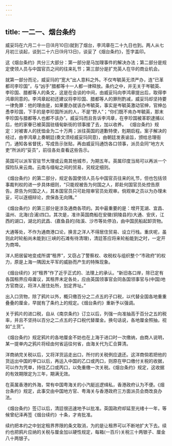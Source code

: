 ```yaml
---
---
---
```

title: 一二一、烟台条约
---



威妥玛在六月二十一日(8月10日)就到了烟台，李鸿章在二十九日也到。两人从七月初三谈起，谈到二十六日(9月13日)，谈妥了《烟台条约》，签字盖印。

这《烟台条约》共分三大部分：第一部分是马加理事件的解决办法；第二部分是规定使领人员与中国官员之间的往来礼节；第三部分是扩充英人在华的商业机会。

就第一部分而沦，威妥玛的“宽大”出人意料之外。不仅岑毓英无须严办，连“已革都司李珍国”，与“凶手”腊都等十一人都一律释放。条约之中，并无关于岑毓英、李珍国、腊都等人的条文，这是在会谈的中间，由威妥玛向李鸿章提出后，取得李鸿章同意的。李鸿章起初还建议将李珍国、腊都等人的罪刑酌减，威妥玛却坚持要一律免罪：他的理由是，如果要办就该办岑毓英，事实是岑毓英激动官绅，官绅怂恿李珍国，下手的是李珍国所派的人，不是“野人”；“你们既不肯办岑毓英，那末李珍国与腊都等人也都不该办”。威妥玛而且告诉李鸿章，在李珍国被革职逮捕以后，他的家眷已被英国驻缅甸新街的领事接了去，加以收养。 《烟台条约》规定：对被害人的抚恤金为二十万两；派往英国的道歉特使，剋期启程。案子解决的经过，由李鸿章上奏朝廷(奏文须经威妥玛同意)，由朝廷发表谕旨，颁给总理衙门，通知各省督抚，写成告示张贴，再由威妥玛通饬各口领事，派员会同“地方大吏”所派的“妥员”，前往各处查看这些告示。

英国可以派军官驻节大理或云南其他城市，为期五年。英属印度当局可以再派一个探险队来云南。云南与缅甸之间的贸易，另规定细则。

《烟台条约》的第二部分，规定各国使领人员与中国官员往来的礼节，但也包括领事裁判权的进一步具体细则，“只能视被告为何国之人，即赴何国官员处控告原告。原告为何国之人，其本国官员只可赴陪审官员处观审。倘观审之员以为办理未妥，可以逐细辩论，庶保各无向隅。”

《烟台条约》的第三部分是涉及通商各项的。其中最重要的是：增开芜湖、宜昌、温州、北海(合浦)四口。其次是，准许英国商船在安徽(铜陵县的)大通、安庆，江西的湖口，湖北的武昌、(嘉鱼县的)陆溪、沙市等处停泊，由中国民船起卸货物。

大通等处，不作为通商港口论，换言之洋人不得居住贸易、设立行栈。重庆呢，虽则此时轮船尚未能到(三峡的石滩有待清理)，清廷答应将来轮船能到之时，一定开为商埠。

洋人把居留地变成所谓“租界”，又窃占了警察权、收税权与组织整个“市政府”的权力，原是上海一隅因太平军的威胁而产生的特殊现象。

《烟台续约》对“租界”作了近乎正式的、法理上的承认。“新旧各口岸，除已定有各国租界应毋庸议，其租界未定各处，应由英国领事官会同各国领事官与(中国)地方官商议，将洋人居住处所，划定界址。”

出入口货物，除了鸦片以外，概只缴百分之二点五的子口税，以代替全国各地重重叠叠的厘金，早就有了条约上的规定。《烟台条约》重新予以强调。

关于鸦片的进口税，自从《南京条约》订立以后，列强一向准抽高于百分之五的税率，并且不坚持以百分之二点五的子口税代替厘金。换句话说，各地厘金照抽，视如“土货”。

《烟台条约》规定鸦片的各地厘金不妨也在上海于进口时一次缴纳，由商人说明，某一提单内之鸦片将经由何省运往何省，由海关代为汇合算清。

洋商纳完关税以后，又将洋货运走出口，所付的关税例应退还。这洋商倘若把他的货运出中国的甲口以后，再运入中国的乙口或丙口，则原在甲口缴付关税的收据，可以作为凭单，持往乙口或丙口，以免重缴一次关税。《烟台条约》规定，这收据的有效期限定为三年，期满无效。

在英属香港的外海，常有中国粤海关的小汽艇巡逻缉私，香港政府认为不便。《烟台条约》规定，此事交由中国地方官、粤海关与香港政府三方面派员会商改良办法。

《烟台条约》签订以后，清廷很迅速地予以批准。英国政府却延至光绪十一年，等候曾纪泽再签《烟台续约》十条，才肯批准。

续约把本约之中划定租界界限的条文取消，为的是让租界可以不断地扩大下去。续约也把鸦片应纳的关税与厘金加以硬性规定，每箱(一百斤)关税三十两银子、厘金八十两银子。